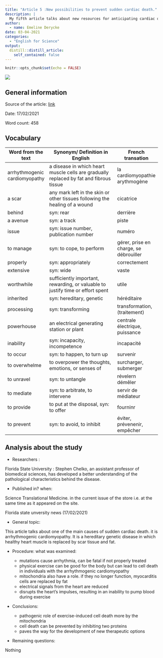```yaml
---
title: "Article 5 :New possibilities to prevent sudden cardiac death."
description: |
  My fifth article talks about new resources for anticipating cardiac death.
author:
  - name: Emeline Derycke
date: 03-04-2021
categories:
  - "English for Science"
output:
  distill::distill_article:
    self_contained: false
---
```


```r
knitr::opts_chunk$set(echo = FALSE)
```

![](images/coeur_dvda.png)

## General information 

Source of the article:  [link](https://news.fsu.edu/news/health-medicine/2021/02/17/fsu-college-of-medicine-researcher-develops-new-possibilities-to-prevent-sudden-cardiac-death/)

Date: 17/02/2021

Word count: 458

## Vocabulary 

| Word from the text             | Synonym/ Definition in English                                                 | French transation                       |
| ------------------------------ | ------------------------------------------------------------------------------ | --------------------------------------- |
| arrhythmogenic cardiomyopathy  | a disease in which heart muscle cells are gradually replaced by fat and fibrous tissue                                                              | la  cardiomyopathie arythmogène         |
| a scar                         | any mark left in the skin or other tissues following the healing of a wound    | cicatrice                               |
| behind                         | syn: rear                                                                      | derrière                                |
| a avenue                       | syn: a track                                                                   | piste                                   |
| issue                          | syn: issue number, publication number                                          | numéro                                  |
| to manage                      | syn: to cope, to perform                                                       | gérer, prise en charge, se débrouiller  |
| properly                       | syn: appropriately                                                             | correctement                            |
| extensive                      | syn: wide                                                                      | vaste                                   |
| worthwhile                     | sufficiently important, rewarding, or valuable to justify time or effort spent | utile                                   |
| inherited                      | syn: hereditary, genetic                                                       | héréditaire                             |
| processing                     | syn: transforming                                                              | transformation, (traitement)            |
| powerhouse                     | an electrical generating station or plant                                      | centrale électrique, puissance          |
| inability                      | syn: incapacity, incompetence                                                  | incapacité                              |
| to occur                       | syn: to happen, to turn up                                                     | survenir                                |
| to overwhelme                  | to overpower the thoughts, emotions, or senses of                              | surcharger, submerger                   |
| to unravel                     | syn: to untangle                                                               | révelern démêler                        |
| to mediate                     | syn: to arbitrate, to intervene                                                | servir de médiateur                     |
| to provide                     | to put at the disposal, syn: to offer                                          | fourninr                                |
| to prevent                     | syn: to avoid, to inhibit                                                      | éviter, prévenenir, empêcher            |

## Analysis about the study 
* Researchers :

Florida State University : Stephen Chelko, an assistant professor of biomedical sciences, has developed a better understanding of the pathological characteristics behind the disease.

* Published in? when:

 Science Translational Medicine. in the current issue of the store i.e. at the same time as it appeared on the site.

Florida state unversity news (17/02/2021)

* General topic:

This article talks about one of the main causes of sudden cardiac death. it is arrhythmogenic cardiomyopathy. It is a hereditary genetic disease in which healthy heart muscle is replaced by scar tissue and fat.

* Procedure: what was examined:

   + mutations cause arrhythmia, can be fatal if not properly treated
   + physical exercise can be good for the body but can lead to cell death in individuals with the arrhythmogenic cardiomyopathy
   + mitochondria also have a role. if they no longer function, myocarditis cells are replaced by fat
   + electrical signals from the heart are reduced
   + disrupts the heart's impulses, resulting in an inability to pump blood during exercise

* Conclusions:

   + pathogenic role of exercise-induced cell death more by the mitochondria
   + cell death can be prevented by inhibiting two proteins
   + paves the way for the development of new therapeutic options

* Remaining questions:

Nothing

